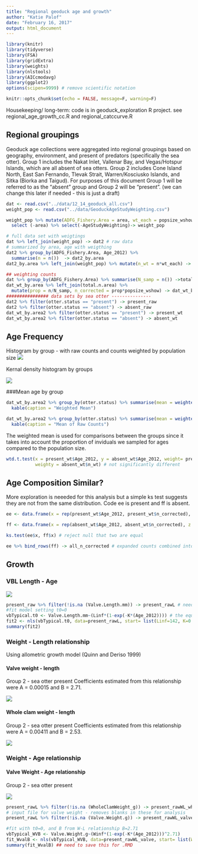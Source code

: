 ```yaml
---
title: "Regional geoduck age and growth"
author: "Katie Palof"
date: "February 16, 2017"
output: html_document
---
```

```r
library(knitr)
library(tidyverse)
library(FSA)
library(gridExtra)
library(weights)
library(nlstools)
library(AICcmodavg)
library(ggplot2)
options(scipen=9999) # remove scientific notation

knitr::opts_chunk$set(echo = FALSE, message=F, warning=F)
```
Housekeeping/ long-term: code is in geoduck_exploration R project. see regional_age_growth_cc.R and regional_catccurve.R

## Regional groupings
Geoduck age collections were aggregated into regional groupings based on geography, environment, and present of predators (specifically the sea otter).  Group 1 includes the Nakat Inlet, Vallenar Bay, and Vegas/Hotspur Islands, which are all absent of sea otters.  Group 2 includes Cone Island North, East San Fernando, Tlevak Strait, Warren/Kosciusko Islands, and Sitka (Biorka and Taigud).  For purposes of this document Group 1 will be referred to as the "absent" group and Group 2 will be "present".  (we can change this later if needed - this is just a draft)

```r
dat <- read.csv("../data/12_14_geoduck_all.csv")
weight_pop <- read.csv("../data/GeoduckAgeStudyWeighting.csv")

weight_pop %>% mutate(ADFG_Fishery.Area = area, wt_each = popsize_wshow/(sum(popsize_wshow))) %>% 
  select (-area) %>% select(-AgeStudyWeighting)-> weight_pop

# full data set with weigtings
dat %>% left_join(weight_pop) -> dat2 # raw data
# summarized by area, age with weigthing
dat2 %>% group_by(ADFG_Fishery.Area, Age_2012) %>% 
  summarise(n = n())  -> dat2_by.area
dat2_by.area %>% left_join(weight_pop) %>% mutate(n_wt = n*wt_each) -> dat_wt_by.area # counts by age/area with weighting

## weighting counts 
dat %>% group_by(ADFG_Fishery.Area) %>% summarise(N_samp = n()) ->total.n.area  # number sampled in each area
dat_wt_by.area %>% left_join(total.n.area) %>% 
  mutate(prop = n/N_samp, n_corrected = prop*popsize_wshow) -> dat_wt_by.area2
################ data sets by sea otter ---------------
dat2 %>% filter(otter.status == "present") -> present_raw
dat2 %>% filter(otter.status == "absent") -> absent_raw
dat_wt_by.area2 %>% filter(otter.status == "present") -> present_wt
dat_wt_by.area2 %>% filter(otter.status == "absent") -> absent_wt
```  

## Age Frequency
Histogram by group - with raw counts and counts weighted by population size
![](../figures/histogram_count_both.png)

Kernal density histogram by groups

![](../figures/hist_density_corrected.png)

###Mean age by group 
```r
dat_wt_by.area2 %>% group_by(otter.status) %>% summarise(mean = weighted.mean(Age_2012, n_wt)) %>% 
  kable(caption = "Weighted Mean")

dat_wt_by.area2 %>% group_by(otter.status) %>% summarise(mean = weighted.mean(Age_2012, n)) %>% 
  kable(caption = "Mean of Raw Counts")
```

The weighted mean is used for comparisons between the groups since it takes into account the proportion of inviduals we sampled for ages compared to the population size.  
```r
wtd.t.test(x = present_wt$Age_2012, y = absent_wt$Age_2012, weight= present_wt$n_wt, 
           weighty = absent_wt$n_wt) # not significantly different
```

## Age Composition Similar?
More exploration is neeeded for this analysis but a simple ks test suggests they are not from the same distribution. Code ee is present and ff is absent.

```r
ee <- data.frame(x = rep(present_wt$Age_2012, present_wt$n_corrected), z = rep(present_wt$otter.status, present_wt$n_corrected))

ff <- data.frame(x = rep(absent_wt$Age_2012, absent_wt$n_corrected), z = rep(absent_wt$otter.status, absent_wt$n_corrected))

ks.test(ee$x, ff$x) # reject null that two are equal

ee %>% bind_rows(ff) -> all_n_corrected # expanded counts combined into one data set. x is ages and z is otter.status
```

## Growth
### VBL Length - Age
![](../figures/present_VBL1.png)

```r
present_raw %>% filter(!is.na (Valve.Length.mm)) -> present_rawL # needed to remove rows without length measurements
#fit model setting t0=0 
vbTypical.t0 <- Valve.Length.mm~(Linf*(1-exp(-K*(Age_2012)))) # the equation to fit
fit2 <- nls(vbTypical.t0, data=present_rawL, start= list(Linf=142, K=0.58))
summary(fit2)

```


### Weight - Length relationship
Using allometric growth model (Quinn and Deriso 1999)

#### Valve weight - length 
Group 2 - sea otter present
Coefficients estimated from this relationship were A = 0.00015 and B = 2.71.


![](../figures/present_valveweight_length.png)

#### Whole clam weight - length 
Group 2 - sea otter present
Coefficients estimated from this relationship were A = 0.00411 and B = 2.53.

![](../figures/present_wholeclamweight_length.png)


### Weight - Age relationship

#### Valve Weight - Age relationship 
Group 2 - sea otter present

![](../figures/present_valveWlength.png)


```r
present_rawL %>% filter(!is.na (WholeClamWeight_g)) -> present_rawWL_whole
# input file for valve weight - removes blanks in these for analysis 
present_rawL %>% filter(!is.na (Valve.Weight.g)) -> present_rawWL_valve

#fit with t0=0, and B from W-L relationship B=2.71
vbTypical_WVB <- Valve.Weight.g~(Winf*(1-exp(-K*(Age_2012)))^2.71)
fit_WvalB <- nls(vbTypical_WVB, data=present_rawWL_valve, start= list(Winf=150, K=0.05))
summary(fit_WvalB) ## need to save this for .RMD

```

